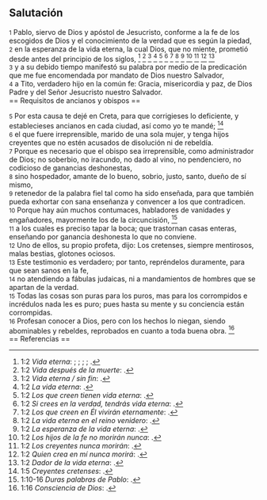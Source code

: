 == Salutación ==

{{anchor|1}} <small>1</small> Pablo, siervo de Dios y apóstol de Jesucristo, conforme a la fe de los escogidos de Dios y el conocimiento de la verdad que es según la piedad,<br>
{{anchor|2}} <small>2</small> en la esperanza de la vida eterna, la cual Dios, que no miente, prometió desde antes del principio de los siglos, <ref>1:2 ''Vida eterna'': {{lib|LU|101|6|8}}; {{lib|LU|162|2|7}}; {{lib|LU|27|1|5}}; {{lib|LU|2|2|1}}; {{lib|LU|3|0|1}}.</ref> <ref>1:2 ''Vida después de la muerte'': {{lib|LU|121|5|11}}.</ref> <ref>1:2 ''Vida eterna / sin fin'': {{lib|LU|170|2|20}}.</ref> <ref>1:2 ''La vida eterna'': {{lib|LU|146|3|7}}.</ref> <ref>1:2 ''Los que creen tienen vida eterna'': {{lib|LU|153|2|11}}.</ref> <ref>1:2 ''Si crees en la verdad, tendrás vida eterna'': {{lib|LU|157|6|10}}.</ref> <ref>1:2 ''Los que creen en Él vivirán eternamente'': {{lib|LU|190|5|4}}.</ref> <ref>1:2 ''La vida eterna en el reino venidero'': {{lib|LU|181|2|11}}.</ref> <ref>1:2 ''La esperanza de la vida eterna'': {{lib|LU|170|2|2}}.</ref> <ref>1:2 ''Los hijos de la fe no morirán nunca'': {{lib|LU|193|1|2}}.</ref> <ref>1:2 ''Los creyentes nunca morirán'': {{lib|LU|162|7|5}}.</ref> <ref>1:2 ''Quien crea en mí nunca morirá'': {{lib|LU|168|0|7}}.</ref> <ref>1:2 ''Dador de la vida eterna'': {{lib|LU|128|1|10}}.</ref><br>
{{anchor|3}} <small>3</small> y a su debido tiempo manifestó su palabra por medio de la predicación que me fue encomendada por mandato de Dios nuestro Salvador,<br>
{{anchor|4}} <small>4</small> a Tito, verdadero hijo en la común fe: Gracia, misericordia y paz, de Dios Padre y del Señor Jesucristo nuestro Salvador.<br>
== Requisitos de ancianos y obispos ==

{{anchor|5}} <small>5</small> Por esta causa te dejé en Creta, para que corrigieses lo deficiente, y establecieses ancianos en cada ciudad, así como yo te mandé; <ref>1:5 ''Creyentes cretenses'': {{lib|LU|130|6|5}}.</ref><br>
{{anchor|6}} <small>6</small> el que fuere irreprensible, marido de una sola mujer, y tenga hijos creyentes que no estén acusados de disolución ni de rebeldía.<br>
{{anchor|7}} <small>7</small> Porque es necesario que el obispo sea irreprensible, como administrador de Dios; no soberbio, no iracundo, no dado al vino, no pendenciero, no codicioso de ganancias deshonestas,<br>
{{anchor|8}} <small>8</small> sino hospedador, amante de lo bueno, sobrio, justo, santo, dueño de sí mismo,<br>
{{anchor|9}} <small>9</small> retenedor de la palabra fiel tal como ha sido enseñada, para que también pueda exhortar con sana enseñanza y convencer a los que contradicen.<br>
{{anchor|10}} <small>10</small> Porque hay aún muchos contumaces, habladores de vanidades y engañadores, mayormente los de la circuncisión, <ref>1:10-16 ''Duras palabras de Pablo'': {{lib|LU|130|5|1}}.</ref><br>
{{anchor|11}} <small>11</small> a los cuales es preciso tapar la boca; que trastornan casas enteras, enseñando por ganancia deshonesta lo que no conviene.<br>
{{anchor|12}} <small>12</small> Uno de ellos, su propio profeta, dijo: Los cretenses, siempre mentirosos, malas bestias, glotones ociosos.<br>
{{anchor|13}} <small>13</small> Este testimonio es verdadero; por tanto, repréndelos duramente, para que sean sanos en la fe,<br>
{{anchor|14}} <small>14</small> no atendiendo a fábulas judaicas, ni a mandamientos de hombres que se apartan de la verdad.<br>
{{anchor|15}} <small>15</small> Todas las cosas son puras para los puros, mas para los corrompidos e incrédulos nada les es puro; pues hasta su mente y su conciencia están corrompidas.<br>
{{anchor|16}} <small>16</small> Profesan conocer a Dios, pero con los hechos lo niegan, siendo abominables y rebeldes, reprobados en cuanto a toda buena obra. <ref>1:16 ''Consciencia de Dios'': {{lib|LU|1|2|3}}.</ref><br>
== Referencias ==

<references />
